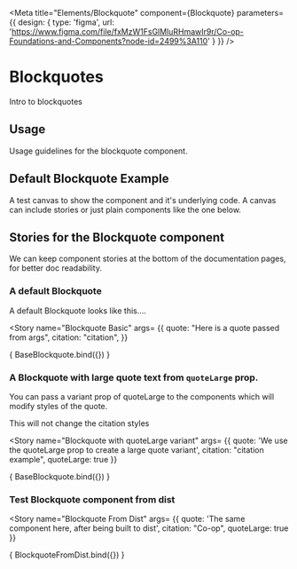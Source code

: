 

<Meta title="Elements/Blockquote"
      component={Blockquote}
      parameters={{
        design: {
          type: 'figma',
          url: 'https://www.figma.com/file/fxMzW1FsGlMluRHmawIr9r/Co-op-Foundations-and-Components?node-id=2499%3A110'
        }
      }} />

# Blockquotes
Intro to blockquotes

## Usage
Usage guidelines for the blockquote component.

## Default Blockquote Example
A test canvas to show the component and it's underlying code.
A canvas can include stories or just plain components like the one below.
<Canvas>
  <Blockquote quote="This is a quote" citation="citation"></Blockquote>
</Canvas>

## Stories for the Blockquote component
We can keep component stories at the bottom of the documentation pages, for better doc readability.

### A default Blockquote
A default Blockquote looks like this....

<Story name="Blockquote Basic"
  args= {{
    quote: "Here is a quote passed from args",
    citation: "citation",
  }}
>
  { BaseBlockquote.bind({}) }
</Story>

### A Blockquote with large quote text from `quoteLarge` prop.
You can pass a variant prop of quoteLarge to the components which will modify styles of the quote.

This will not change the citation styles

<Story name="Blockquote with quoteLarge variant"
  args= {{
    quote: 'We use the quoteLarge prop to create a large quote variant',
    citation: "citation example",
    quoteLarge: true
  }}
>
  { BaseBlockquote.bind({}) }
</Story>


### Test Blockquote component from dist
<Story name="Blockquote From Dist"
  args= {{
    quote: 'The same component here, after being built to dist',
    citation: "Co-op",
    quoteLarge: true
  }}
>
  { BlockquoteFromDist.bind({}) }
</Story>